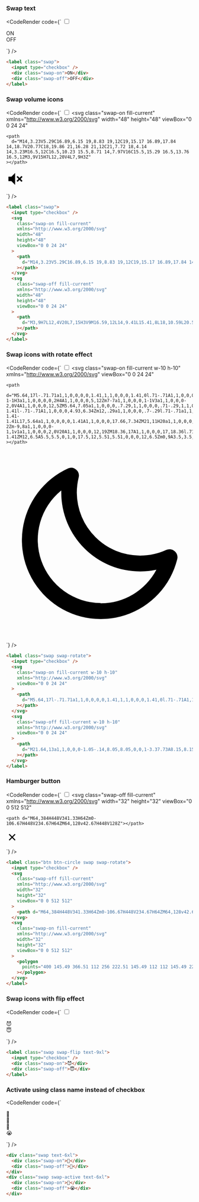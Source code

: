 
### Swap text

<CodeRender code={`
<label class="swap">
  <input type="checkbox" />
  <div class="swap-on">ON</div>
  <div class="swap-off">OFF</div>
</label>

`} />
  
```html
<label class="swap">
  <input type="checkbox" />
  <div class="swap-on">ON</div>
  <div class="swap-off">OFF</div>
</label>

```
### Swap volume icons

<CodeRender code={`
<label class="swap">
  <input type="checkbox" />
  <svg
    class="swap-on fill-current"
    xmlns="http://www.w3.org/2000/svg"
    width="48"
    height="48"
    viewBox="0 0 24 24"
  >
    <path
      d="M14,3.23V5.29C16.89,6.15 19,8.83 19,12C19,15.17 16.89,17.84 14,18.7V20.77C18,19.86 21,16.28 21,12C21,7.72 18,4.14 14,3.23M16.5,12C16.5,10.23 15.5,8.71 14,7.97V16C15.5,15.29 16.5,13.76 16.5,12M3,9V15H7L12,20V4L7,9H3Z"
    ></path>
  </svg>
  <svg
    class="swap-off fill-current"
    xmlns="http://www.w3.org/2000/svg"
    width="48"
    height="48"
    viewBox="0 0 24 24"
  >
    <path
      d="M3,9H7L12,4V20L7,15H3V9M16.59,12L14,9.41L15.41,8L18,10.59L20.59,8L22,9.41L19.41,12L22,14.59L20.59,16L18,13.41L15.41,16L14,14.59L16.59,12Z"
    ></path>
  </svg>
</label>

`} />
  
```html
<label class="swap">
  <input type="checkbox" />
  <svg
    class="swap-on fill-current"
    xmlns="http://www.w3.org/2000/svg"
    width="48"
    height="48"
    viewBox="0 0 24 24"
  >
    <path
      d="M14,3.23V5.29C16.89,6.15 19,8.83 19,12C19,15.17 16.89,17.84 14,18.7V20.77C18,19.86 21,16.28 21,12C21,7.72 18,4.14 14,3.23M16.5,12C16.5,10.23 15.5,8.71 14,7.97V16C15.5,15.29 16.5,13.76 16.5,12M3,9V15H7L12,20V4L7,9H3Z"
    ></path>
  </svg>
  <svg
    class="swap-off fill-current"
    xmlns="http://www.w3.org/2000/svg"
    width="48"
    height="48"
    viewBox="0 0 24 24"
  >
    <path
      d="M3,9H7L12,4V20L7,15H3V9M16.59,12L14,9.41L15.41,8L18,10.59L20.59,8L22,9.41L19.41,12L22,14.59L20.59,16L18,13.41L15.41,16L14,14.59L16.59,12Z"
    ></path>
  </svg>
</label>

```
### Swap icons with rotate effect

<CodeRender code={`
<label class="swap swap-rotate">
  <input type="checkbox" />
  <svg
    class="swap-on fill-current w-10 h-10"
    xmlns="http://www.w3.org/2000/svg"
    viewBox="0 0 24 24"
  >
    <path
      d="M5.64,17l-.71.71a1,1,0,0,0,0,1.41,1,1,0,0,0,1.41,0l.71-.71A1,1,0,0,0,5.64,17ZM5,12a1,1,0,0,0-1-1H3a1,1,0,0,0,0,2H4A1,1,0,0,0,5,12Zm7-7a1,1,0,0,0,1-1V3a1,1,0,0,0-2,0V4A1,1,0,0,0,12,5ZM5.64,7.05a1,1,0,0,0,.7.29,1,1,0,0,0,.71-.29,1,1,0,0,0,0-1.41l-.71-.71A1,1,0,0,0,4.93,6.34Zm12,.29a1,1,0,0,0,.7-.29l.71-.71a1,1,0,1,0-1.41-1.41L17,5.64a1,1,0,0,0,0,1.41A1,1,0,0,0,17.66,7.34ZM21,11H20a1,1,0,0,0,0,2h1a1,1,0,0,0,0-2Zm-9,8a1,1,0,0,0-1,1v1a1,1,0,0,0,2,0V20A1,1,0,0,0,12,19ZM18.36,17A1,1,0,0,0,17,18.36l.71.71a1,1,0,0,0,1.41,0,1,1,0,0,0,0-1.41ZM12,6.5A5.5,5.5,0,1,0,17.5,12,5.51,5.51,0,0,0,12,6.5Zm0,9A3.5,3.5,0,1,1,15.5,12,3.5,3.5,0,0,1,12,15.5Z"
    ></path>
  </svg>
  <svg
    class="swap-off fill-current w-10 h-10"
    xmlns="http://www.w3.org/2000/svg"
    viewBox="0 0 24 24"
  >
    <path
      d="M21.64,13a1,1,0,0,0-1.05-.14,8.05,8.05,0,0,1-3.37.73A8.15,8.15,0,0,1,9.08,5.49a8.59,8.59,0,0,1,.25-2A1,1,0,0,0,8,2.36,10.14,10.14,0,1,0,22,14.05,1,1,0,0,0,21.64,13Zm-9.5,6.69A8.14,8.14,0,0,1,7.08,5.22v.27A10.15,10.15,0,0,0,17.22,15.63a9.79,9.79,0,0,0,2.1-.22A8.11,8.11,0,0,1,12.14,19.73Z"
    ></path>
  </svg>
</label>

`} />
  
```html
<label class="swap swap-rotate">
  <input type="checkbox" />
  <svg
    class="swap-on fill-current w-10 h-10"
    xmlns="http://www.w3.org/2000/svg"
    viewBox="0 0 24 24"
  >
    <path
      d="M5.64,17l-.71.71a1,1,0,0,0,0,1.41,1,1,0,0,0,1.41,0l.71-.71A1,1,0,0,0,5.64,17ZM5,12a1,1,0,0,0-1-1H3a1,1,0,0,0,0,2H4A1,1,0,0,0,5,12Zm7-7a1,1,0,0,0,1-1V3a1,1,0,0,0-2,0V4A1,1,0,0,0,12,5ZM5.64,7.05a1,1,0,0,0,.7.29,1,1,0,0,0,.71-.29,1,1,0,0,0,0-1.41l-.71-.71A1,1,0,0,0,4.93,6.34Zm12,.29a1,1,0,0,0,.7-.29l.71-.71a1,1,0,1,0-1.41-1.41L17,5.64a1,1,0,0,0,0,1.41A1,1,0,0,0,17.66,7.34ZM21,11H20a1,1,0,0,0,0,2h1a1,1,0,0,0,0-2Zm-9,8a1,1,0,0,0-1,1v1a1,1,0,0,0,2,0V20A1,1,0,0,0,12,19ZM18.36,17A1,1,0,0,0,17,18.36l.71.71a1,1,0,0,0,1.41,0,1,1,0,0,0,0-1.41ZM12,6.5A5.5,5.5,0,1,0,17.5,12,5.51,5.51,0,0,0,12,6.5Zm0,9A3.5,3.5,0,1,1,15.5,12,3.5,3.5,0,0,1,12,15.5Z"
    ></path>
  </svg>
  <svg
    class="swap-off fill-current w-10 h-10"
    xmlns="http://www.w3.org/2000/svg"
    viewBox="0 0 24 24"
  >
    <path
      d="M21.64,13a1,1,0,0,0-1.05-.14,8.05,8.05,0,0,1-3.37.73A8.15,8.15,0,0,1,9.08,5.49a8.59,8.59,0,0,1,.25-2A1,1,0,0,0,8,2.36,10.14,10.14,0,1,0,22,14.05,1,1,0,0,0,21.64,13Zm-9.5,6.69A8.14,8.14,0,0,1,7.08,5.22v.27A10.15,10.15,0,0,0,17.22,15.63a9.79,9.79,0,0,0,2.1-.22A8.11,8.11,0,0,1,12.14,19.73Z"
    ></path>
  </svg>
</label>

```
### Hamburger button

<CodeRender code={`
<label class="btn btn-circle swap swap-rotate">
  <input type="checkbox" />
  <svg
    class="swap-off fill-current"
    xmlns="http://www.w3.org/2000/svg"
    width="32"
    height="32"
    viewBox="0 0 512 512"
  >
    <path d="M64,384H448V341.33H64Zm0-106.67H448V234.67H64ZM64,128v42.67H448V128Z"></path>
  </svg>
  <svg
    class="swap-on fill-current"
    xmlns="http://www.w3.org/2000/svg"
    width="32"
    height="32"
    viewBox="0 0 512 512"
  >
    <polygon
      points="400 145.49 366.51 112 256 222.51 145.49 112 112 145.49 222.51 256 112 366.51 145.49 400 256 289.49 366.51 400 400 366.51 289.49 256 400 145.49"
    ></polygon>
  </svg>
</label>

`} />
  
```html
<label class="btn btn-circle swap swap-rotate">
  <input type="checkbox" />
  <svg
    class="swap-off fill-current"
    xmlns="http://www.w3.org/2000/svg"
    width="32"
    height="32"
    viewBox="0 0 512 512"
  >
    <path d="M64,384H448V341.33H64Zm0-106.67H448V234.67H64ZM64,128v42.67H448V128Z"></path>
  </svg>
  <svg
    class="swap-on fill-current"
    xmlns="http://www.w3.org/2000/svg"
    width="32"
    height="32"
    viewBox="0 0 512 512"
  >
    <polygon
      points="400 145.49 366.51 112 256 222.51 145.49 112 112 145.49 222.51 256 112 366.51 145.49 400 256 289.49 366.51 400 400 366.51 289.49 256 400 145.49"
    ></polygon>
  </svg>
</label>

```
### Swap icons with flip effect

<CodeRender code={`
<label class="swap swap-flip text-9xl">
  <input type="checkbox" />
  <div class="swap-on">😈</div>
  <div class="swap-off">😇</div>
</label>

`} />
  
```html
<label class="swap swap-flip text-9xl">
  <input type="checkbox" />
  <div class="swap-on">😈</div>
  <div class="swap-off">😇</div>
</label>

```
### Activate using class name instead of checkbox

<CodeRender code={`
<div class="swap text-6xl">
  <div class="swap-on">🥵</div>
  <div class="swap-off">🥶</div>
</div>
<div class="swap swap-active text-6xl">
  <div class="swap-on">🥳</div>
  <div class="swap-off">😭</div>
</div>

`} />
  
```html
<div class="swap text-6xl">
  <div class="swap-on">🥵</div>
  <div class="swap-off">🥶</div>
</div>
<div class="swap swap-active text-6xl">
  <div class="swap-on">🥳</div>
  <div class="swap-off">😭</div>
</div>

```   

    